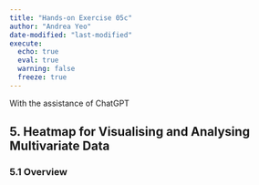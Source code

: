 ```yaml
---
title: "Hands-on Exercise 05c"
author: "Andrea Yeo"
date-modified: "last-modified"
execute:
  echo: true
  eval: true
  warning: false
  freeze: true
---
```


[With the assistance of ChatGPT]{style="font-size: 14px;"}

## 5. Heatmap for Visualising and Analysing Multivariate Data

### 5.1 Overview


